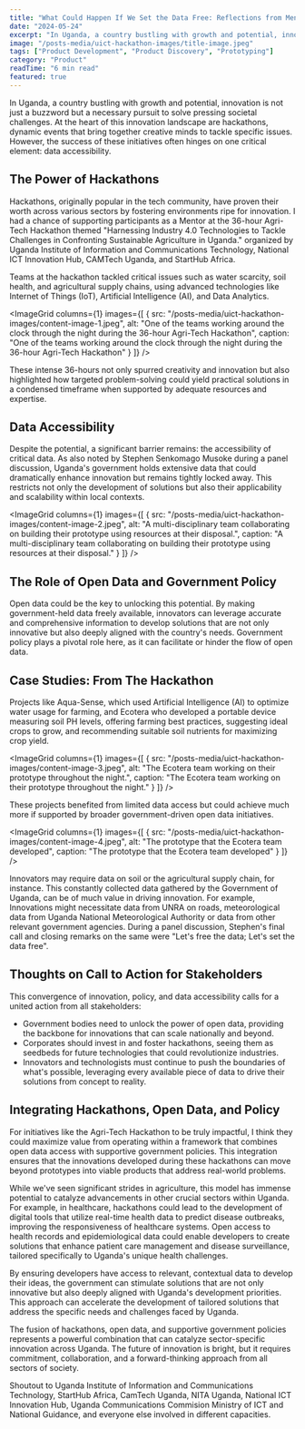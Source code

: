 ```yaml
---
title: "What Could Happen If We Set the Data Free: Reflections from Mentoring at an Industry 4.0 Hackathon in Uganda"
date: "2024-05-24" 
excerpt: "In Uganda, a country bustling with growth and potential, innovation is not just a buzzword but a necessary pursuit to solve pressing societal challenges."
image: "/posts-media/uict-hackathon-images/title-image.jpeg"
tags: ["Product Development", "Product Discovery", "Prototyping"]
category: "Product"
readTime: "6 min read"
featured: true
---
```


In Uganda, a country bustling with growth and potential, innovation is not just a buzzword but a necessary pursuit to solve pressing societal challenges. At the heart of this innovation landscape are hackathons, dynamic events that bring together creative minds to tackle specific issues. However, the success of these initiatives often hinges on one critical element: data accessibility.

## The Power of Hackathons

Hackathons, originally popular in the tech community, have proven their worth across various sectors by fostering environments ripe for innovation. I had a chance of supporting participants as a Mentor at the 36-hour Agri-Tech Hackathon themed "Harnessing Industry 4.0 Technologies to Tackle Challenges in Confronting Sustainable Agriculture in Uganda." organized by Uganda Institute of Information and Communications Technology, National ICT Innovation Hub, CAMTech Uganda, and StartHub Africa. 

Teams at the hackathon tackled critical issues such as water scarcity, soil health, and agricultural supply chains, using advanced technologies like Internet of Things (IoT), Artificial Intelligence (AI), and Data Analytics.

<ImageGrid
  columns={1}
  images={[
    {
      src: "/posts-media/uict-hackathon-images/content-image-1.jpeg",
      alt: "One of the teams working around the clock through the night during the 36-hour Agri-Tech Hackathon",
      caption: "One of the teams working around the clock through the night during the 36-hour Agri-Tech Hackathon"
    }
  ]}
/>

These intense 36-hours not only spurred creativity and innovation but also highlighted how targeted problem-solving could yield practical solutions in a condensed timeframe when supported by adequate resources and expertise.

## Data Accessibility

Despite the potential, a significant barrier remains: the accessibility of critical data. As also noted by Stephen Senkomago Musoke during a panel discussion, Uganda's government holds extensive data that could dramatically enhance innovation but remains tightly locked away. This restricts not only the development of solutions but also their applicability and scalability within local contexts. 

<ImageGrid
  columns={1}
  images={[
    {
      src: "/posts-media/uict-hackathon-images/content-image-2.jpeg",
      alt: "A multi-disciplinary team collaborating on building their prototype using resources at their disposal.",
      caption: "A multi-disciplinary team collaborating on building their prototype using resources at their disposal."
    }
  ]}
/>

## The Role of Open Data and Government Policy

Open data could be the key to unlocking this potential. By making government-held data freely available, innovators can leverage accurate and comprehensive information to develop solutions that are not only innovative but also deeply aligned with the country's needs. Government policy plays a pivotal role here, as it can facilitate or hinder the flow of open data.

## Case Studies: From The Hackathon

Projects like Aqua-Sense, which used Artificial Intelligence (AI) to optimize water usage for farming, and Ecotera who developed a portable device measuring soil PH levels, offering farming best practices, suggesting ideal crops to grow, and recommending suitable soil nutrients for maximizing crop yield. 

<ImageGrid
  columns={1}
  images={[
    {
      src: "/posts-media/uict-hackathon-images/content-image-3.jpeg",
      alt: "The Ecotera team working on their prototype throughout the night.",
      caption: "The Ecotera team working on their prototype throughout the night."
    }
  ]}
/>

These projects benefited from limited data access but could achieve much more if supported by broader government-driven open data initiatives.

<ImageGrid
  columns={1}
  images={[
    {
      src: "/posts-media/uict-hackathon-images/content-image-4.jpeg",
      alt: "The prototype that the Ecotera team developed",
      caption: "The prototype that the Ecotera team developed"
    }
  ]}
/>

Innovators may require data on soil or the agricultural supply chain, for instance. This constantly collected data gathered by the Government of Uganda, can be of much value in driving innovation. For example, Innovations might necessitate data from UNRA on roads, meteorological data from Uganda National Meteorological Authority or data from other relevant government agencies. During a panel discussion, Stephen's final call and closing remarks on the same were "Let's free the data; Let's set the data free".

## Thoughts on Call to Action for Stakeholders

This convergence of innovation, policy, and data accessibility calls for a united action from all stakeholders:

- Government bodies need to unlock the power of open data, providing the backbone for innovations that can scale nationally and beyond. 
- Corporates should invest in and foster hackathons, seeing them as seedbeds for future technologies that could revolutionize industries. 
- Innovators and technologists must continue to push the boundaries of what's possible, leveraging every available piece of data to drive their solutions from concept to reality.

## Integrating Hackathons, Open Data, and Policy

For initiatives like the Agri-Tech Hackathon to be truly impactful, I think they could maximize value from operating within a framework that combines open data access with supportive government policies. This integration ensures that the innovations developed during these hackathons can move beyond prototypes into viable products that address real-world problems.

While we've seen significant strides in agriculture, this model has immense potential to catalyze advancements in other crucial sectors within Uganda. For example, in healthcare, hackathons could lead to the development of digital tools that utilize real-time health data to predict disease outbreaks, improving the responsiveness of healthcare systems. Open access to health records and epidemiological data could enable developers to create solutions that enhance patient care management and disease surveillance, tailored specifically to Uganda's unique health challenges.

By ensuring developers have access to relevant, contextual data to develop their ideas, the government can stimulate solutions that are not only innovative but also deeply aligned with Uganda's development priorities. This approach can accelerate the development of tailored solutions that address the specific needs and challenges faced by Uganda.

The fusion of hackathons, open data, and supportive government policies represents a powerful combination that can catalyze sector-specific innovation across Uganda. The future of innovation is bright, but it requires commitment, collaboration, and a forward-thinking approach from all sectors of society.

Shoutout to Uganda Institute of Information and Communications Technology, StartHub Africa, CamTech Uganda, NITA Uganda, National ICT Innovation Hub, Uganda Communications Commision Ministry of ICT and National Guidance, and everyone else involved in different capacities.
